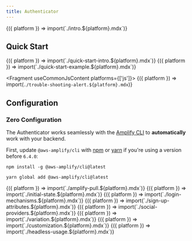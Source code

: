 ```yaml
---
title: Authenticator
---
```



<Fragment useCommonJsContent>
  {({ platform }) => import(`./intro.${platform}.mdx`)}
</Fragment>

## Quick Start

<Fragment useCommonJsContent>
  {({ platform }) => import(`./quick-start-intro.${platform}.mdx`)}
</Fragment>

<Fragment>
  {({ platform }) => import(`./quick-start-example.${platform}.mdx`)}
</Fragment>

<Fragment useCommonJsContent platforms={['js']}>
  {({ platform }) => import(`./trouble-shooting-alert.${platform}.mdx`)}
</Fragment>

## Configuration

### Zero Configuration

The Authenticator works seamlessly with the [Amplify CLI](https://docs.amplify.aws/cli/start/install/)
to **automatically** work with your backend.

First, update `@aws-amplify/cli` with [npm](https://www.npmjs.com/) or [yarn](https://yarnpkg.com/)
if you're using a version before `6.4.0`:

<Tabs>
<TabItem title="npm">

```shell
npm install -g @aws-amplify/cli@latest
```

</TabItem>
<TabItem title="yarn">

```shell
yarn global add @aws-amplify/cli@latest
```

</TabItem>
</Tabs>

<Fragment useCommonJsContent>
  {({ platform }) => import(`./amplify-pull.${platform}.mdx`)}
</Fragment>

<Fragment useCommonJsContent>
  {({ platform }) => import(`./initial-state.${platform}.mdx`)}
</Fragment>

<Fragment useCommonJsContent>
  {({ platform }) => import(`./login-mechanisms.${platform}.mdx`)}
</Fragment>

<Fragment useCommonJsContent>
  {({ platform }) => import(`./sign-up-attributes.${platform}.mdx`)}
</Fragment>

<Fragment useCommonJsContent>
  {({ platform }) => import(`./social-providers.${platform}.mdx`)}
</Fragment>

<Fragment useCommonJsContent>
  {({ platform }) => import(`./variation.${platform}.mdx`)}
</Fragment>

<Fragment useCommonJsContent>
  {({ platform }) => import(`./customization.${platform}.mdx`)}
</Fragment>

<Fragment useCommonJsContent>
  {({ platform }) => import(`./headless-usage.${platform}.mdx`)}
</Fragment>
